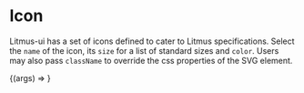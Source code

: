 
<Meta title="Core/Icon" component={Icon} />

# Icon

Litmus-ui has a set of icons defined to cater to Litmus specifications. Select the `name`
of the icon, its `size` for a list of standard sizes and `color`. Users may also pass `className` to override the css properties
of the SVG element.

<Canvas>
  <Story name="Default" args={{ name: "check" }}>
    {(args) => <Icon {...args} />}
  </Story>
</Canvas>

<ArgsTable of={Icon} />
